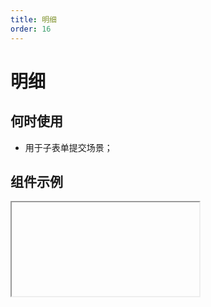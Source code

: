 ```yaml
---
title: 明细
order: 16
---
```


# 明细

## 何时使用

- 用于子表单提交场景；

## 组件示例


<Iframe url="https://www.aliwork.com/developer/table-field-v2?isRenderNav=false" />

## 组件属性


<AttrTable
  dataSource={[
    {
      attr: '标题',
      code: 'label',
      type: 'String',
      demo: '标题',
      dafault: '',
      desc: '',
    },
    {
      attr: '显示标题',
      code: 'showLabel',
      type: 'Boolean',
      demo: 'true',
      dafault: '',
      desc: '',
    },
    {
      attr: '默认值',
      code: 'value',
      type: 'Array',
      demo: '[{"fieldId1": "123", "fieldId2": "456"}, {"fieldId1": "abc", "fieldId2": "def"}] ',
      dafault: '',
      desc: '',
    },
    {
      attr: '排列方式',
      code: 'representation',
      type: 'String',
      demo: '"TILED"',
      dafault: '',
      desc: '可选值："TILED", "TABLE"',
    },
    {
      attr: '展现方式',
      code: 'layout',
      type: 'String',
      demo: '"VERTICAL"',
      dafault: '',
      desc: '可选值："VERTICAL", "HORIZONTAL"',
    },
    {
      attr: '主题',
      code: 'theme',
      type: 'String',
      demo: '"split"',
      dafault: '',
      desc: '只在 PC 表格模式下有效，可选值："zebra", "split", "border"',
    },
    {
      attr: '显示序号',
      code: 'showIndex',
      type: 'Boolean',
      demo: 'true',
      dafault: '',
      desc: '只在 PC 表格模式下有效 ',
    },
    {
      attr: '显示表头',
      code: 'showTableHead',
      type: 'Boolean',
      demo: 'true',
      dafault: '',
      desc: '只在 PC 表格模式下有效',
    },
    {
      attr: '按钮名称',
      code: 'buttonName',
      type: 'String',
      demo: ' "新增一条"',
      dafault: '',
      desc: '可选值："left", "right"',
    },
    {
      attr: '删除按钮',
      code: 'deleteButtonName',
      type: 'String',
      demo: '"删除"',
      dafault: '',
      desc: '',
    },
    {
      attr: '状态',
      code: 'behavior',
      type: 'String',
      demo: '{fieldBehavior: "NORMAL"}',
      dafault: '',
      desc: 'fieldBehavior 可选值："NORMAL", "DISABLED", "READONLY", "HIDDEN"',
    },
    {
      attr: '最大宽度',
      code: 'style',
      type: 'Object',
      demo: '{ maxWidth:"100%" } ',
      dafault: '',
      desc: '仅 PC 端支持',
    },
    {
      attr: '最大条数',
      code: 'listNum',
      type: 'Number',
      demo: '10',
      dafault: '',
      desc: '',
    },
    {
      attr: '最小条数',
      code: 'listMinNum',
      type: 'Number',
      demo: '1',
      dafault: '',
      desc: '',
    },
    {
      attr: '额外按钮',
      code: 'importButton',
      type: 'String',
      demo: '"其他按钮"',
      dafault: '',
      desc: '',
    },
    {
      attr: '点击添加事件',
      code: 'onAddClick',
      type: 'Function',
      demo: 'function(ctx) {} ',
      dafault: '',
      desc: '',
    },
    {
      attr: '点击删除事件',
      code: 'onDelClick',
      type: 'Function',
      demo: 'function(ctx) {} ',
      dafault: '',
      desc: '',
    },
    {
      attr: '点击自定义按钮事件',
      code: 'onClick',
      type: 'Function',
      demo: 'function(ctx) {}',
      dafault: '',
      desc: '',
    },
    {
      attr: '值发生改变事件',
      code: 'onChange',
      type: 'Function',
      demo: 'function({ values, extra }) {}',
      dafault: '',
      desc: "'extra 结构：{ from: '动作来源，如 add_item / del_item', formGroupId: '表单分组 ID', changes: { name: '字段名称', value: '字段值' } }'",
    },
  ]}
/>
